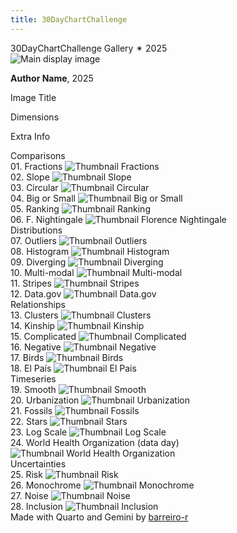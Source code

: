 ```yaml
---
title: 30DayChartChallenge 
---
```

```{=html}
<main>
        <div class="page-header">
            <span class="main-title">30<wbr>Day<wbr>Chart<wbr>Challenge</span>
            <span class="sub-title"><span class="gradient-year">Gallery ✴ 2025</span>
        </div>


        <div class="gallery-container">

            <div class="main-image-container">
                <img id="mainImage"
                     src="https://placehold.co/800x600/cccccc/666666?text=Image+1"
                     alt="Main display image"
                     onerror="this.onerror=null; this.src='https://placehold.co/800x600/f87171/ffffff?text=Error+Loading';">
            </div>

            <div id="museumCard" class="museum-card">
                <p><strong id="cardAuthor">Author Name</strong>, 2025</p>
                <p id="cardTitle">Image Title</p>
                <p id="cardDims">Dimensions</p>
                <p id="cardInfo">Extra Info</p>
                <p id="cardLinkParagraph" class="link-paragraph" style="display: none;"> <a id="cardLink" href="#" target="_blank" rel="noopener noreferrer">
                        <span class="material-symbols-outlined">link</span> <span id="cardLinkText">R Code</span>
                    </a>
                </p>
            </div>

            <div class="thumbnail-groups-container">

                <div class="thumbnail-row">
                    <span class="week-label">Comparisons</span>
                    <div class="thumbnail-group-scroll">
                        <div class="thumbnail-item">
                            <span class="title">01. Fractions</span>
                            <img src="https://github.com/barreiro-r/30-day-chart-challenge/raw/main/2025/images/day01.png"
                                 alt="Thumbnail Fractions"
                                 class="thumbnail thumbnail-active" onclick="changeImage(this)"
                                 data-large-src="https://github.com/barreiro-r/30-day-chart-challenge/raw/main/2025/images/day01.png"
                                 data-author="Rodrigo Barreiro"
                                 data-title="01. Fractions"
                                 data-dims="1136×886 px"
                                 data-info="Data on pixels"
                                 data-url="https://github.com/barreiro-r/30-day-chart-challenge/blob/main/2025/scripts/day01.qmd">
                        </div>
                        <div class="thumbnail-item">
                            <span class="title">02. Slope</span>
                            <img src="https://github.com/barreiro-r/30-day-chart-challenge/raw/main/2025/images/day02.png"
                                 alt="Thumbnail Slope"
                                 class="thumbnail"
                                 onclick="changeImage(this)"
                                 data-large-src="https://github.com/barreiro-r/30-day-chart-challenge/raw/main/2025/images/day02.png"
                                 data-author="Rodrigo Barreiro"
                                 data-title="02. Slope"
                                 data-dims="948×670 px"
                                 data-info="Data on pixels"
                                 data-url="https://github.com/barreiro-r/30-day-chart-challenge/blob/main/2025/scripts/day02.qmd">
                        </div>
                        <div class="thumbnail-item">
                             <span class="title">03. Circular</span>
                             <img src="https://github.com/barreiro-r/30-day-chart-challenge/raw/main/2025/images/day03.png"
                                  alt="Thumbnail Circular"
                                  class="thumbnail"
                                  onclick="changeImage(this)"
                                  data-large-src="https://github.com/barreiro-r/30-day-chart-challenge/raw/main/2025/images/day03.png"
                                  data-author="Rodrigo Barreiro"
                                  data-title="03. Circular"
                                  data-dims="884×770 px"
                                  data-info="Data on pixels"
                                  data-url="https://github.com/barreiro-r/30-day-chart-challenge/blob/main/2025/scripts/day03.qmd">
                        </div>
                        <div class="thumbnail-item">
                             <span class="title">04. Big or Small</span>
                             <img src="https://github.com/barreiro-r/30-day-chart-challenge/raw/main/2025/images/day04.png"
                                  alt="Thumbnail Big or Small"
                                  class="thumbnail"
                                  onclick="changeImage(this)"
                                  data-large-src="https://github.com/barreiro-r/30-day-chart-challenge/raw/main/2025/images/day04.png"
                                  data-author="Rodrigo Barreiro"
                                  data-title="04. Big or Small"
                                  data-dims="1520×144 px"
                                  data-info="Data on pixels"
                                  data-url="https://github.com/barreiro-r/30-day-chart-challenge/blob/main/2025/scripts/day04.qmd">
                        </div>
                        <div class="thumbnail-item">
                             <span class="title">05. Ranking</span>
                             <img src="https://github.com/barreiro-r/30-day-chart-challenge/raw/main/2025/images/day05.png"
                                  alt="Thumbnail Ranking"
                                  class="thumbnail"
                                  onclick="changeImage(this)"
                                  data-large-src="https://github.com/barreiro-r/30-day-chart-challenge/raw/main/2025/images/day05.png"
                                  data-author="Rodrigo Barreiro"
                                  data-title="05. Ranking"
                                  data-dims="1090×636 px"
                                  data-info="Data on pixels"
                                  data-url="https://github.com/barreiro-r/30-day-chart-challenge/blob/main/2025/scripts/day05.qmd">
                        </div>
                        <div class="thumbnail-item">
                             <span class="title">06. F. Nightingale</span>
                             <img src="https://github.com/barreiro-r/30-day-chart-challenge/raw/main/2025/images/day06.png"
                                  alt="Thumbnail Florence Nightingale"
                                  class="thumbnail"
                                  onclick="changeImage(this)"
                                  data-large-src="https://github.com/barreiro-r/30-day-chart-challenge/raw/main/2025/images/day06.png"
                                  data-author="Rodrigo Barreiro"
                                  data-title="06. Florence Nightingale (theme day)"
                                  data-dims="890×486 px"
                                  data-info="Data on pixels"
                                  data-url="https://github.com/barreiro-r/30-day-chart-challenge/blob/main/2025/scripts/day06.qmd">
                        </div>
                    </div>
                </div>

                <div class="thumbnail-row">
                     <span class="week-label">Distributions</span>
                     <div class="thumbnail-group-scroll">
                        <div class="thumbnail-item">
                            <span class="title">07. Outliers</span>
                            <img src="https://github.com/barreiro-r/30-day-chart-challenge/raw/main/2025/images/day07.png"
                                 alt="Thumbnail Outliers"
                                 class="thumbnail"
                                 onclick="changeImage(this)"
                                 data-large-src="https://github.com/barreiro-r/30-day-chart-challenge/raw/main/2025/images/day07.png"
                                 data-author="Rodrigo Barreiro"
                                 data-title="07. Outliers"
                                 data-dims="1464×909 px"
                                 data-info="Data on pixels"
                                 data-url="https://github.com/barreiro-r/30-day-chart-challenge/blob/main/2025/scripts/Day07 .qmd">
                        </div>
                        <div class="thumbnail-item">
                            <span class="title">08. Histogram</span>
                             <img src="https://github.com/barreiro-r/30-day-chart-challenge/raw/main/2025/images/day08.png"
                                  alt="Thumbnail Histogram"
                                  class="thumbnail"
                                  onclick="changeImage(this)"
                                  data-large-src="https://github.com/barreiro-r/30-day-chart-challenge/raw/main/2025/images/day08.png"
                                  data-author="Rodrigo Barreiro"
                                  data-title="08. Histogram"
                                  data-dims="976×603 px"
                                  data-info="Data on pixels"
                                  data-url="https://github.com/barreiro-r/30-day-chart-challenge/blob/main/2025/scripts/day08.qmd">
                        </div>
                        <div class="thumbnail-item">
                            <span class="title">09. Diverging</span>
                             <img src="https://github.com/barreiro-r/30-day-chart-challenge/raw/main/2025/images/day09.png"
                                  alt="Thumbnail Diverging"
                                  class="thumbnail"
                                  onclick="changeImage(this)"
                                  data-large-src="https://github.com/barreiro-r/30-day-chart-challenge/raw/main/2025/images/day09.png"
                                  data-author="Rodrigo Barreiro"
                                  data-title="09. Diverging"
                                  data-dims="1209×801 px"
                                  data-info="Data on pixels"
                                  data-url="https://github.com/barreiro-r/30-day-chart-challenge/blob/main/2025/scripts/day09.qmd">
                        </div>
                        <div class="thumbnail-item">
                            <span class="title">10. Multi-modal</span>
                             <img src="https://github.com/barreiro-r/30-day-chart-challenge/raw/main/2025/images/day10.png"
                                  alt="Thumbnail Multi-modal"
                                  class="thumbnail"
                                  onclick="changeImage(this)"
                                  data-large-src="https://github.com/barreiro-r/30-day-chart-challenge/raw/main/2025/images/day10.png"
                                  data-author="Rodrigo Barreiro"
                                  data-title="10. Multi-modal"
                                  data-dims="808×546 px"
                                  data-info="Data on pixels"
                                  data-url="https://github.com/barreiro-r/30-day-chart-challenge/blob/main/2025/scripts/day10.qmd">
                        </div>
                        <div class="thumbnail-item">
                            <span class="title">11. Stripes</span>
                             <img src="https://github.com/barreiro-r/30-day-chart-challenge/raw/main/2025/images/day11.png"
                                  alt="Thumbnail Stripes"
                                  class="thumbnail"
                                  onclick="changeImage(this)"
                                  data-large-src="https://github.com/barreiro-r/30-day-chart-challenge/raw/main/2025/images/day11.png"
                                  data-author="Rodrigo Barreiro"
                                  data-title="11. Stripes"
                                  data-dims="959×993 px"
                                  data-info="Data on pixels"
                                  data-url="https://github.com/barreiro-r/30-day-chart-challenge/blob/main/2025/scripts/day11.qmd">
                        </div>
                        <div class="thumbnail-item">
                            <span class="title">12. Data.gov</span>
                             <img src="https://github.com/barreiro-r/30-day-chart-challenge/raw/main/2025/images/day12.png"
                                  alt="Thumbnail Data.gov"
                                  class="thumbnail"
                                  onclick="changeImage(this)"
                                  data-large-src="https://github.com/barreiro-r/30-day-chart-challenge/raw/main/2025/images/day12.png"
                                  data-author="Rodrigo Barreiro"
                                  data-title="12. Data.gov (data day)"
                                  data-dims="1118×1078 px"
                                  data-info="Data on pixels"
                                  data-url="https://github.com/barreiro-r/30-day-chart-challenge/blob/main/2025/scripts/day12.qmd">
                        </div>
                    </div>
                </div>

                <div class="thumbnail-row">
                     <span class="week-label">Relationships</span>
                     <div class="thumbnail-group-scroll">
                        <div class="thumbnail-item">
                            <span class="title">13. Clusters</span>
                            <img src="https://github.com/barreiro-r/30-day-chart-challenge/raw/main/2025/images/day13.png"
                                 alt="Thumbnail Clusters"
                                 class="thumbnail"
                                 onclick="changeImage(this)"
                                 data-large-src="https://github.com/barreiro-r/30-day-chart-challenge/raw/main/2025/images/day13.png"
                                 data-author="Rodrigo Barreiro"
                                 data-title="13. Clusters"
                                 data-dims="1472×978 px"
                                 data-info="Data on pixels"
                                 data-url="https://github.com/barreiro-r/30-day-chart-challenge/blob/main/2025/scripts/day13.qmd">
                        </div>
                        <div class="thumbnail-item">
                            <span class="title">14. Kinship</span>
                             <img src="https://github.com/barreiro-r/30-day-chart-challenge/raw/main/2025/images/day14.png"
                                  alt="Thumbnail Kinship"
                                  class="thumbnail"
                                  onclick="changeImage(this)"
                                  data-large-src="https://github.com/barreiro-r/30-day-chart-challenge/raw/main/2025/images/day14.png"
                                  data-author="Rodrigo Barreiro"
                                  data-title="14. Kinship"
                                  data-dims="714×718 px"
                                  data-info="Data on pixels"
                                  data-url="https://github.com/barreiro-r/30-day-chart-challenge/blob/main/2025/scripts/day14.qmd">
                        </div>
                        <div class="thumbnail-item">
                            <span class="title">15. Complicated</span>
                             <img src="https://github.com/barreiro-r/30-day-chart-challenge/raw/main/2025/images/day15.png"
                                  alt="Thumbnail Complicated"
                                  class="thumbnail"
                                  onclick="changeImage(this)"
                                  data-large-src="https://github.com/barreiro-r/30-day-chart-challenge/raw/main/2025/images/day15.png"
                                  data-author="Rodrigo Barreiro"
                                  data-title="15. Complicated"
                                  data-dims="1691×1344 px"
                                  data-info="Data on pixels"
                                  data-url="https://github.com/barreiro-r/30-day-chart-challenge/blob/main/2025/scripts/day15.qmd">
                        </div>
                        <div class="thumbnail-item">
                            <span class="title">16. Negative</span>
                             <img src="https://github.com/barreiro-r/30-day-chart-challenge/raw/main/2025/images/day16.png"
                                  alt="Thumbnail Negative"
                                  class="thumbnail"
                                  onclick="changeImage(this)"
                                  data-large-src="https://github.com/barreiro-r/30-day-chart-challenge/raw/main/2025/images/day16.png"
                                  data-author="Rodrigo Barreiro"
                                  data-title="16. Negative"
                                  data-dims="1296×1162 px"
                                  data-info="Data on pixels"
                                  data-url="https://github.com/barreiro-r/30-day-chart-challenge/blob/main/2025/scripts/day16.qmd">
                        </div>
                        <div class="thumbnail-item">
                            <span class="title">17. Birds</span>
                             <img src="https://github.com/barreiro-r/30-day-chart-challenge/raw/main/2025/images/day17.png"
                                  alt="Thumbnail Birds"
                                  class="thumbnail"
                                  onclick="changeImage(this)"
                                  data-large-src="https://github.com/barreiro-r/30-day-chart-challenge/raw/main/2025/images/day17.png"
                                  data-author="Rodrigo Barreiro"
                                  data-title="17. Birds"
                                  data-dims="1500×1000 px"
                                  data-info="Data on pixels"
                                  data-url="https://github.com/barreiro-r/30-day-chart-challenge/blob/main/2025/scripts/day17.qmd">
                        </div>
                        <div class="thumbnail-item">
                            <span class="title">18. El País</span>
                             <img src="https://github.com/barreiro-r/30-day-chart-challenge/raw/main/2025/images/day18.png"
                                  alt="Thumbnail El Pais"
                                  class="thumbnail"
                                  onclick="changeImage(this)"
                                  data-large-src="https://github.com/barreiro-r/30-day-chart-challenge/raw/main/2025/images/day18.png"
                                  data-author="Rodrigo Barreiro"
                                  data-title="18. El País (theme day)"
                                  data-dims="1000×800 px"
                                  data-info="Data on pixels"
                                  data-url="https://github.com/barreiro-r/30-day-chart-challenge/blob/main/2025/scripts/day18.qmd">
                        </div>
                    </div>
                </div>

                <div class="thumbnail-row">
                     <span class="week-label">Timeseries</span>
                     <div class="thumbnail-group-scroll">
                        <div class="thumbnail-item">
                            <span class="title">19. Smooth</span>
                            <img src="https://github.com/barreiro-r/30-day-chart-challenge/raw/main/2025/images/day19.png"
                                 alt="Thumbnail Smooth"
                                 class="thumbnail"
                                 onclick="changeImage(this)"
                                 data-large-src="https://github.com/barreiro-r/30-day-chart-challenge/raw/main/2025/images/day19.png"
                                 data-author="Rodrigo Barreiro"
                                 data-title="19. Smooth"
                                 data-dims="1106×806 px"
                                 data-info="Data on pixels"
                                 data-url="https://github.com/barreiro-r/30-day-chart-challenge/blob/main/2025/scripts/day19.qmd">
                        </div>
                        <div class="thumbnail-item">
                            <span class="title">20. Urbanization</span>
                             <img src="https://github.com/barreiro-r/30-day-chart-challenge/raw/main/2025/images/day20.png"
                                  alt="Thumbnail Urbanization"
                                  class="thumbnail"
                                  onclick="changeImage(this)"
                                  data-large-src="https://github.com/barreiro-r/30-day-chart-challenge/raw/main/2025/images/day20.png"
                                  data-author="Rodrigo Barreiro"
                                  data-title="20. Urbanization"
                                  data-dims="1300×1170 px"
                                  data-info="Data on pixels"
                                  data-url="https://github.com/barreiro-r/30-day-chart-challenge/blob/main/2025/scripts/day20.qmd">
                        </div>
                        <div class="thumbnail-item">
                            <span class="title">21. Fossils</span>
                             <img src="https://github.com/barreiro-r/30-day-chart-challenge/raw/main/2025/images/day21.png"
                                  alt="Thumbnail Fossils"
                                  class="thumbnail"
                                  onclick="changeImage(this)"
                                  data-large-src="https://github.com/barreiro-r/30-day-chart-challenge/raw/main/2025/images/day21.png"
                                  data-author="Rodrigo Barreiro"
                                  data-title="21. Fossils"
                                  data-dims="1082×882 px"
                                  data-info="Data on pixels"
                                  data-url="https://github.com/barreiro-r/30-day-chart-challenge/blob/main/2025/scripts/day21.qmd">
                        </div>
                        <div class="thumbnail-item">
                            <span class="title">22. Stars</span>
                             <img src="https://github.com/barreiro-r/30-day-chart-challenge/raw/main/2025/images/day22.png"
                                  alt="Thumbnail Stars"
                                  class="thumbnail"
                                  onclick="changeImage(this)"
                                  data-large-src="https://github.com/barreiro-r/30-day-chart-challenge/raw/main/2025/images/day22.png"
                                  data-author="Rodrigo Barreiro"
                                  data-title="22. Stars"
                                  data-dims="2000×1600 px"
                                  data-info="Data on pixels"
                                  data-url="https://github.com/barreiro-r/30-day-chart-challenge/blob/main/2025/scripts/day22.qmd">
                        </div>
                        <div class="thumbnail-item">
                            <span class="title">23. Log Scale</span>
                             <img src="https://github.com/barreiro-r/30-day-chart-challenge/raw/main/2025/images/day23.png"
                                  alt="Thumbnail Log Scale"
                                  class="thumbnail"
                                  onclick="changeImage(this)"
                                  data-large-src="https://github.com/barreiro-r/30-day-chart-challenge/raw/main/2025/images/day23.png"
                                  data-author="Rodrigo Barreiro"
                                  data-title="23. Log Scale"
                                  data-dims="1084×940 px"
                                  data-info="Data on pixels"
                                  data-url="https://github.com/barreiro-r/30-day-chart-challenge/blob/main/2025/scripts/day23.qmd">
                        </div>
                        <div class="thumbnail-item">
                            <span class="title">24. World Health Organization (data day)</span>
                             <img src="https://github.com/barreiro-r/30-day-chart-challenge/raw/main/2025/images/day24.png"
                                  alt="Thumbnail World Health Organization"
                                  class="thumbnail"
                                  onclick="changeImage(this)"
                                  data-large-src="https://github.com/barreiro-r/30-day-chart-challenge/raw/main/2025/images/day24.png"
                                  data-author="Rodrigo Barreiro"
                                  data-title="24. World Health Organization"
                                  data-dims="908×868 px"
                                  data-info="Data on pixels"
                                  data-url="https://github.com/barreiro-r/30-day-chart-challenge/blob/main/2025/scripts/day24.qmd">
                        </div>
                    </div>
                </div>

                <div class="thumbnail-row">
                     <span class="week-label">Uncertainties</span>
                     <div class="thumbnail-group-scroll">
                        <div class="thumbnail-item">
                            <span class="title">25. Risk</span>
                            <img src="https://github.com/barreiro-r/30-day-chart-challenge/raw/main/2025/images/day25.png"
                                 alt="Thumbnail Risk"
                                 class="thumbnail"
                                 onclick="changeImage(this)"
                                 data-large-src="https://github.com/barreiro-r/30-day-chart-challenge/raw/main/2025/images/day25.png"
                                 data-author="Rodrigo Barreiro"
                                 data-title="25. Risk"
                                 data-dims="1106×806 px"
                                 data-info="Data on pixels"
                                 data-url="https://github.com/barreiro-r/30-day-chart-challenge/blob/main/2025/scripts/day25.qmd">
                        </div>
                        <div class="thumbnail-item">
                            <span class="title">26. Monochrome</span>
                             <img src="https://github.com/barreiro-r/30-day-chart-challenge/raw/main/2025/images/day26.png"
                                  alt="Thumbnail Monochrome"
                                  class="thumbnail"
                                  onclick="changeImage(this)"
                                  data-large-src="https://github.com/barreiro-r/30-day-chart-challenge/raw/main/2025/images/day26.png"
                                  data-author="Rodrigo Barreiro"
                                  data-title="26. Monochrome"
                                  data-dims="450×250 px"
                                  data-info="Data on pixels"
                                  data-url="https://github.com/barreiro-r/30-day-chart-challenge/blob/main/2025/scripts/day26.qmd">
                        </div>
                        <div class="thumbnail-item">
                            <span class="title">27. Noise</span>
                             <img src="https://github.com/barreiro-r/30-day-chart-challenge/raw/main/2025/images/day27.png"
                                  alt="Thumbnail Noise"
                                  class="thumbnail"
                                  onclick="changeImage(this)"
                                  data-large-src="https://github.com/barreiro-r/30-day-chart-challenge/raw/main/2025/images/day27.png"
                                  data-author="Rodrigo Barreiro"
                                  data-title="27. Noise"
                                  data-dims="1082×882 px"
                                  data-info="Data on pixels"
                                  data-url="https://github.com/barreiro-r/30-day-chart-challenge/blob/main/2025/scripts/day27.qmd">
                        </div>
                        <div class="thumbnail-item">
                            <span class="title">28. Inclusion</span>
                             <img src="https://github.com/barreiro-r/30-day-chart-challenge/raw/main/2025/images/day28.png"
                                  alt="Thumbnail Inclusion"
                                  class="thumbnail"
                                  onclick="changeImage(this)"
                                  data-large-src="https://github.com/barreiro-r/30-day-chart-challenge/raw/main/2025/images/day28.png"
                                  data-author="Rodrigo Barreiro"
                                  data-title="28. Inclusion"
                                  data-dims="2000×1600 px"
                                  data-info="Data on pixels"
                                  data-url="https://github.com/barreiro-r/30-day-chart-challenge/blob/main/2025/scripts/day28.qmd">
                        </div>
                        <!-- 
                        <div class="thumbnail-item">
                            <span class="title">23. Log Scale</span>
                             <img src="https://github.com/barreiro-r/30-day-chart-challenge/raw/main/2025/images/day23.png"
                                  alt="Thumbnail Log Scale"
                                  class="thumbnail"
                                  onclick="changeImage(this)"
                                  data-large-src="https://github.com/barreiro-r/30-day-chart-challenge/raw/main/2025/images/day23.png"
                                  data-author="Rodrigo Barreiro"
                                  data-title="23. Log Scale"
                                  data-dims="1084×940 px"
                                  data-info="Data on pixels"
                                  data-url="https://github.com/barreiro-r/30-day-chart-challenge/blob/main/2025/scripts/day23.qmd">
                        </div>
                        <div class="thumbnail-item">
                            <span class="title">24. World Health Organization (data day)</span>
                             <img src="https://github.com/barreiro-r/30-day-chart-challenge/raw/main/2025/images/day24.png"
                                  alt="Thumbnail World Health Organization"
                                  class="thumbnail"
                                  onclick="changeImage(this)"
                                  data-large-src="https://github.com/barreiro-r/30-day-chart-challenge/raw/main/2025/images/day24.png"
                                  data-author="Rodrigo Barreiro"
                                  data-title="24. World Health Organization"
                                  data-dims="908×868 px"
                                  data-info="Data on pixels"
                                  data-url="https://github.com/barreiro-r/30-day-chart-challenge/blob/main/2025/scripts/day24.qmd">
                        </div>
                    </div> -->
                </div>

                </div>
        </div> </main>

<footer>
    Made with Quarto and Gemini
    by <a href="https://github.com/barreiro-r/30-day-chart-challenge" target="_blank" rel="noopener noreferrer">barreiro-r
    </a>
</footer>

```

